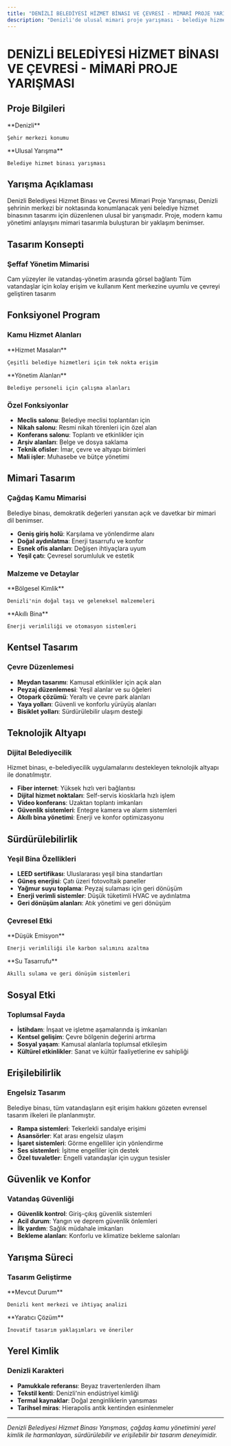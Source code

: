 ```yaml
---
title: "DENİZLİ BELEDİYESİ HİZMET BİNASI VE ÇEVRESİ - MİMARİ PROJE YARIŞMASI"
description: "Denizli'de ulusal mimari proje yarışması - belediye hizmet binası tasarımı"
---
```


# DENİZLİ BELEDİYESİ HİZMET BİNASI VE ÇEVRESİ - MİMARİ PROJE YARIŞMASI

## Proje Bilgileri

<CardGroup cols={2}>
  <Card title="Konum" icon="location-dot">
    **Denizli**
    
    Şehir merkezi konumu
  </Card>
  
  <Card title="Tip" icon="trophy">
    **Ulusal Yarışma**
    
    Belediye hizmet binası yarışması
  </Card>
</CardGroup>

## Yarışma Açıklaması

Denizli Belediyesi Hizmet Binası ve Çevresi Mimari Proje Yarışması, Denizli şehrinin merkezi bir noktasında konumlanacak yeni belediye hizmet binasının tasarımı için düzenlenen ulusal bir yarışmadır. Proje, modern kamu yönetimi anlayışını mimari tasarımla buluşturan bir yaklaşım benimser.

## Tasarım Konsepti

### Şeffaf Yönetim Mimarisi

<Steps>
  <Step title="Şeffaflık İlkesi">
    Cam yüzeyler ile vatandaş-yönetim arasında görsel bağlantı
  </Step>
  
  <Step title="Erişilebilirlik">
    Tüm vatandaşlar için kolay erişim ve kullanım
  </Step>
  
  <Step title="Çevre Entegrasyonu">
    Kent merkezine uyumlu ve çevreyi geliştiren tasarım
  </Step>
</Steps>

## Fonksiyonel Program

### Kamu Hizmet Alanları

<CardGroup cols={2}>
  <Card title="Vatandaş Hizmetleri" icon="users">
    **Hizmet Masaları**
    
    Çeşitli belediye hizmetleri için tek nokta erişim
  </Card>
  
  <Card title="İdari Ofisler" icon="building">
    **Yönetim Alanları**
    
    Belediye personeli için çalışma alanları
  </Card>
</CardGroup>

### Özel Fonksiyonlar

- **Meclis salonu**: Belediye meclisi toplantıları için
- **Nikah salonu**: Resmi nikah törenleri için özel alan
- **Konferans salonu**: Toplantı ve etkinlikler için
- **Arşiv alanları**: Belge ve dosya saklama
- **Teknik ofisler**: İmar, çevre ve altyapı birimleri
- **Mali işler**: Muhasebe ve bütçe yönetimi

## Mimari Tasarım

### Çağdaş Kamu Mimarisi

<Note>
Belediye binası, demokratik değerleri yansıtan açık ve davetkar bir mimari dil benimser.
</Note>

- **Geniş giriş holü**: Karşılama ve yönlendirme alanı
- **Doğal aydınlatma**: Enerji tasarrufu ve konfor
- **Esnek ofis alanları**: Değişen ihtiyaçlara uyum
- **Yeşil çatı**: Çevresel sorumluluk ve estetik

### Malzeme ve Detaylar

<CardGroup cols={2}>
  <Card title="Yerel Malzemeler" icon="mountain">
    **Bölgesel Kimlik**
    
    Denizli'nin doğal taşı ve geleneksel malzemeleri
  </Card>
  
  <Card title="Modern Teknoloji" icon="microchip">
    **Akıllı Bina**
    
    Enerji verimliliği ve otomasyon sistemleri
  </Card>
</CardGroup>

## Kentsel Tasarım

### Çevre Düzenlemesi

- **Meydan tasarımı**: Kamusal etkinlikler için açık alan
- **Peyzaj düzenlemesi**: Yeşil alanlar ve su öğeleri
- **Otopark çözümü**: Yeraltı ve çevre park alanları
- **Yaya yolları**: Güvenli ve konforlu yürüyüş alanları
- **Bisiklet yolları**: Sürdürülebilir ulaşım desteği

## Teknolojik Altyapı

### Dijital Belediyecilik

<Tip>
Hizmet binası, e-belediyecilik uygulamalarını destekleyen teknolojik altyapı ile donatılmıştır.
</Tip>

- **Fiber internet**: Yüksek hızlı veri bağlantısı
- **Dijital hizmet noktaları**: Self-servis kiosklarla hızlı işlem
- **Video konferans**: Uzaktan toplantı imkanları
- **Güvenlik sistemleri**: Entegre kamera ve alarm sistemleri
- **Akıllı bina yönetimi**: Enerji ve konfor optimizasyonu

## Sürdürülebilirlik

### Yeşil Bina Özellikleri

- **LEED sertifikası**: Uluslararası yeşil bina standartları
- **Güneş enerjisi**: Çatı üzeri fotovoltaik paneller
- **Yağmur suyu toplama**: Peyzaj sulaması için geri dönüşüm
- **Enerji verimli sistemler**: Düşük tüketimli HVAC ve aydınlatma
- **Geri dönüşüm alanları**: Atık yönetimi ve geri dönüşüm

### Çevresel Etki

<CardGroup cols={2}>
  <Card title="Karbon Ayak İzi" icon="leaf">
    **Düşük Emisyon**
    
    Enerji verimliliği ile karbon salımını azaltma
  </Card>
  
  <Card title="Su Yönetimi" icon="droplet">
    **Su Tasarrufu**
    
    Akıllı sulama ve geri dönüşüm sistemleri
  </Card>
</CardGroup>

## Sosyal Etki

### Toplumsal Fayda

- **İstihdam**: İnşaat ve işletme aşamalarında iş imkanları
- **Kentsel gelişim**: Çevre bölgenin değerini artırma
- **Sosyal yaşam**: Kamusal alanlarla toplumsal etkileşim
- **Kültürel etkinlikler**: Sanat ve kültür faaliyetlerine ev sahipliği

## Erişilebilirlik

### Engelsiz Tasarım

<Note>
Belediye binası, tüm vatandaşların eşit erişim hakkını gözeten evrensel tasarım ilkeleri ile planlanmıştır.
</Note>

- **Rampa sistemleri**: Tekerlekli sandalye erişimi
- **Asansörler**: Kat arası engelsiz ulaşım
- **İşaret sistemleri**: Görme engelliler için yönlendirme
- **Ses sistemleri**: İşitme engelliler için destek
- **Özel tuvaletler**: Engelli vatandaşlar için uygun tesisler

## Güvenlik ve Konfor

### Vatandaş Güvenliği

- **Güvenlik kontrol**: Giriş-çıkış güvenlik sistemleri
- **Acil durum**: Yangın ve deprem güvenlik önlemleri
- **İlk yardım**: Sağlık müdahale imkanları
- **Bekleme alanları**: Konforlu ve klimatize bekleme salonları

## Yarışma Süreci

### Tasarım Geliştirme

<CardGroup cols={2}>
  <Card title="Analiz Aşaması" icon="chart-bar">
    **Mevcut Durum**
    
    Denizli kent merkezi ve ihtiyaç analizi
  </Card>
  
  <Card title="Konsept Geliştirme" icon="lightbulb">
    **Yaratıcı Çözüm**
    
    İnovatif tasarım yaklaşımları ve öneriler
  </Card>
</CardGroup>

## Yerel Kimlik

### Denizli Karakteri

- **Pamukkale referansı**: Beyaz travertenlerden ilham
- **Tekstil kenti**: Denizli'nin endüstriyel kimliği
- **Termal kaynaklar**: Doğal zenginliklerin yansıması
- **Tarihsel miras**: Hierapolis antik kentinden esinlenmeler

---

*Denizli Belediyesi Hizmet Binası Yarışması, çağdaş kamu yönetimini yerel kimlik ile harmanlayan, sürdürülebilir ve erişilebilir bir tasarım deneyimidir.*
